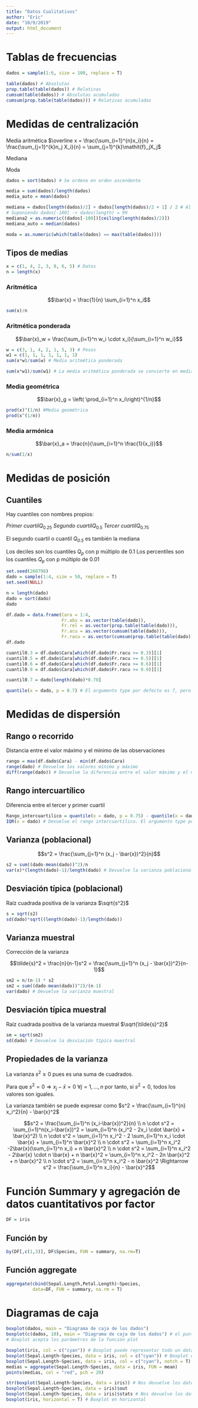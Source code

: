 ```yaml
---
title: "Datos Cualitativos"
author: "Eric"
date: "10/9/2019"
output: html_document
---
```


# Tablas de frecuencias

```r
dados = sample(1:6, size = 100, replace = T)

table(dados) # Absolutas
prop.table(table(dados)) # Relativas
cumsum(table(dados)) # Absolutas acumuladas
cumsum(prop.table(table(dados))) # Relativas acumuladas
```

# Medidas de centralización

Media aritmética $\overline x = \frac{\sum_{i=1}^{n}x_i}{n} = \frac{\sum_{j=1}^{k}n_j X_i}{n} = \sum_{j=1}^{k}\mathit{f}_jX_j$

Mediana

Moda
```r
dados = sort(dados) # Se ordena en orden ascendente

media = sum(dados)/length(dados)
media_auto = mean(dados)

mediana = dados[length(dados)/2] + dados[length(dados)/2 + 1] / 2 # Al ser n par, se calcula así. De ser par, simplemente se toma el valor central
# Suponiendo dados[-100] -> dados(length) = 99
mediana2 = as.numeric((dados[-100])[ceiling(length(dados)/2)])
mediana_auto = median(dados)

moda = as.numeric(which(table(dados) == max(table(dados))))
```

## Tipos de medias

```r
x = c(1, 4, 2, 3, 8, 6, 5) # Datos
n = length(x)
```

### Aritmética

$$\bar{x} = \frac{1}{n} \sum_{i=1}^n x_i$$

```r
sum(x)/n
```

### Aritmética ponderada

$$\bar{x}_w = \frac{\sum_{i=1}^n w_i \cdot x_i}{\sum_{i=1}^n w_i}$$

```r
w = c(3, 1, 4, 2, 1, 5, 3) # Pesos
w1 = c(1, 1, 1, 1, 1, 1, 1)
sum(x*w)/sum(w) # Media aritmética ponderada

sum(x*w1)/sum(w1) # La media aritmética ponderada se convierte en media aritmética si los pesos son todos iguales a entre si
```

### Media geométrica

$$\bar{x}_g = \left( \prod_{i=1}^n x_i\right)^{1/n}$$

```r
prod(x)^(1/n) #Media geométrica
prod(x^(1/n))
```

### Media armónica

$$\bar{x}_a = \frac{n}{\sum_{i=1}^n \frac{1}{x_i}}$$

```r
n/sum(1/x)
```

# Medidas de posición

## Cuantiles

Hay cuantiles con nombres propios:

$Primer\ cuartil \mathit{Q}_{0.25}$
$Segundo\ cuartil \mathit{Q}_{0.5}$
$Tercer\ cuartil \mathit{Q}_{0.75}$

El segundo cuartil o cuantil $\mathit{Q_{0.5}}$ es también la mediana

Los deciles son los cuantiles $\mathit{Q}_p$ con p múltiplo de 0.1
Los percentiles son los cuantiles $\mathit{Q}_p$ con p múltiplo de 0.01

```r
set.seed(260798)
dado = sample(1:4, size = 50, replace = T)
set.seed(NULL)

n = length(dado)
dado = sort(dado)
dado

df.dado = data.frame(Cara = 1:4,
                     Fr.abs = as.vector(table(dado)),
                     Fr.rel = as.vector(prop.table(table(dado))),
                     Fr.acu = as.vector(cumsum(table(dado))),
                     Fr.racu = as.vector(cumsum(prop.table(table(dado)))))
df.dado

cuantil0.3 = df.dado$Cara[which(df.dado$Fr.racu >= 0.3)][1]
cuantil0.5 = df.dado$Cara[which(df.dado$Fr.racu >= 0.5)][1]
cuantil0.6 = df.dado$Cara[which(df.dado$Fr.racu >= 0.6)][1]
cuantil0.9 = df.dado$Cara[which(df.dado$Fr.racu >= 0.9)][1]

cuantil0.7 = dado[length(dado)*0.70]

quantile(x = dado, p = 0.7) # El argumento type por defecto es 7, pero hay 9 tipos de cuantiles disponibles con esta funcion
```

# Medidas de dispersión

## Rango o recorrido

Distancia entre el valor máximo y el mínimo de las observaciones

```r
rango = max(df.dado$Cara) - min(df.dado$Cara)
range(dado) # Devuelve los valores mínimo y máximo
diff(range(dado)) # Devuelve la diferencia entre el valor máximo y el mínimo (el rango o recorrido)
```

## Rango intercuartílico

Diferencia entre el tercer y primer cuartil

```r
Rango_intercuartilico = quantile(x = dado, p = 0.75) - quantile(x = dado, p = 0.25)
IQR(x = dado) # Devuelve el rango intercuartílico. El argumento type por defecto es 7
```

## Varianza (poblacional)

$$s^2 = \frac{\sum_{j=1}^n (x_j - \bar{x})^2}{n}$$

```r
s2 = sum((dado-mean(dado))^2)/n
var(x)*(length(dado)-1)/length(dado) # Devuelve la varianza poblacional
```

## Desviación típica (poblacional)

Raíz cuadrada positiva de la varianza $\sqrt{s^2}$

```r
s = sqrt(s2)
sd(dado)*sqrt((length(dado)-1)/length(dado))
```


## Varianza muestral

Corrección de la varianza

$$\tilde{s}^2 = \frac{n}{n-1}s^2 = \frac{\sum_{j=1}^n (x_j - \bar{x})^2}{n-1}$$

```r
sm2 = n/(n-1) * s2
sm2 = sum((dado-mean(dado))^2)/(n-1)
var(dado) # Devuelve la varianza muestral
```

## Desviación típica muestral

Raíz cuadrada positiva de la varianza muestral $\sqrt{\tilde{s}^2}$

```r
sm = sqrt(sm2)
sd(dado) # Devuelve la desviación típica muestral
```

## Propiedades de la varianza

La varianza $s^2 \ge 0$ pues es una suma de cuadrados.

Para que $s^2 = 0 \Longrightarrow x_j - \bar{x} = 0\ \forall j=1,...,n$ por tanto, si $s^2 = 0$, todos los valores son iguales.

La varianza también se puede expresar como $s^2 = \frac{\sum_{i=1}^{n} x_i^2}{n} - \bar{x}^2$

$$s^2 = \frac{\sum_{i=1}^n (x_i-\bar{x})^2}{n} \\ n \cdot s^2 = \sum_{i=1}^n(x_i-\bar{x})^2 = \sum_{i=1}^n (x_i^2 - 2x_i \cdot \bar{x} + \bar{x}^2) \\ n \cdot s^2 = \sum_{i=1}^n x_i^2 - 2 \sum_{i=1}^n x_i \cdot \bar{x} + \sum_{i=1}^n \bar{x}^2 \\ n \cdot s^2 = \sum_{i=1}^n x_i^2 -2\bar{x}(\sum_{i=1}^n x_i) + n \bar{x}^2 \\ n \cdot s^2 = \sum_{i=1}^n x_i^2 - 2\bar{x} \cdot n \bar{x} + n \bar{x}^2 = \sum_{i=1}^n x_i^2 - 2n \bar{x}^2 + n \bar{x}^2 \\ n \cdot s^2 = \sum_{i=1}^n x_i^2 - n \bar{x}^2 \Rightarrow s^2 = \frac{\sum_{i=1}^n x_i}{n} - \bar{x}^2$$

# Función Summary y agregación de datos cuantitativos por factor

```r
DF = iris
```


## Función by

```r
by(DF[,c(1,3)], DF$Species, FUN = summary, na.rm=T)
```

## Función aggregate

```r
aggregate(cbind(Sepal.Length,Petal.Length)~Species,
          data=DF, FUN = summary, na.rm = T)
```

# Diagramas de caja

```r
boxplot(dados, main = "Diagrama de caja de los dados")
boxplot(c(dados, 10), main = "Diagrama de caja de los dados") # el punto que sale se llama outlier. Se representa de esa forma porque es superior a (1.5IQR + Q0.75)
# Boxplot acepta los parámetros de la función plot

boxplot(iris, col = c("cyan")) # Boxplot puede representar todo un dataframe, pero se recomienda tratar los datos antes para que el plot sea más legible o incluso útil
boxplot(Sepal.Length~Species, data = iris, col = c("cyan")) # Boxplot de datos numéricos en función de un factor
boxplot(Sepal.Length~Species, data = iris, col = c("cyan"), notch = T) # Notch indica si se hará una muesca en la caja a la altuda de la mediana
medias = aggregate(Sepal.Length~Species, data = iris, FUN = mean)
points(medias, col = "red", pch = 20)

str(boxplot(Sepal.Length~Species, data = iris)) # Nos devuelve los datos usados para realizar la representación
boxplot(Sepal.Length~Species, data = iris)$out
boxplot(Sepal.Length~Species, data = iris)$stats # Nos devuelve los datos usados para realizar la representación
boxplot(iris, horizontal = T) # Boxplot en horizontal
```

